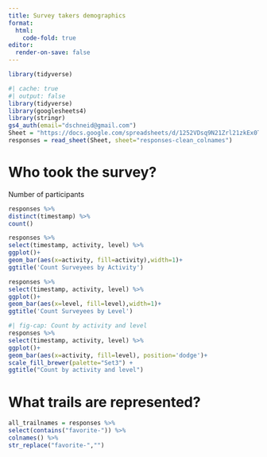 ```yaml
---
title: Survey takers demographics
format:
  html:
    code-fold: true
editor:
  render-on-save: false
---
```


```r
library(tidyverse)
```

```r
#| cache: true
#| output: false
library(tidyverse)
library(googlesheets4)
library(stringr)
gs4_auth(email="dschneid@gmail.com")
Sheet = "https://docs.google.com/spreadsheets/d/1252VDsq9N21Zrl21zkEx0TOjXeKmOddHrwno1xhrEsI/edit?resourcekey#gid=983704671"
responses = read_sheet(Sheet, sheet="responses-clean_colnames")

```

# Who took the survey?

Number of participants

```r
responses %>%
distinct(timestamp) %>%
count()
```

```r
responses %>%
select(timestamp, activity, level) %>%
ggplot()+
geom_bar(aes(x=activity, fill=activity),width=1)+
ggtitle('Count Surveyees by Activity')
```


```r
responses %>%
select(timestamp, activity, level) %>%
ggplot()+
geom_bar(aes(x=level, fill=level),width=1)+
ggtitle('Count Surveyees by Level')
```

```r
#| fig-cap: Count by activity and level
responses %>%
select(timestamp, activity, level) %>%
ggplot()+
geom_bar(aes(x=activity, fill=level), position='dodge')+
scale_fill_brewer(palette="Set3") +
ggtitle("Count by activity and level")
```

# What trails are represented?

```r
all_trailnames = responses %>%
select(contains("favorite-")) %>%
colnames() %>%
str_replace("favorite-","")
```
